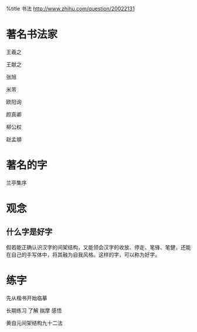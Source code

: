 %title 书法
[[http://www.zhihu.com/question/20022131]]

= 著名书法家 =
王羲之

王献之

张旭

米芾

欧阳询

颜真卿

柳公权

赵孟頫

= 著名的字 =
兰亭集序

= 观念 =
== 什么字是好字 ==

假若能正确认识汉字的间架结构，又能领会汉字的收放、停走、笔锋、笔健，还能在自己的手写体中，将其融为自我风格。这样的字，可以称为好字。

= 练字 =
先从楷书开始临摹

长期练习 了解 揣摩 感悟

黄自元间架结构九十二法
